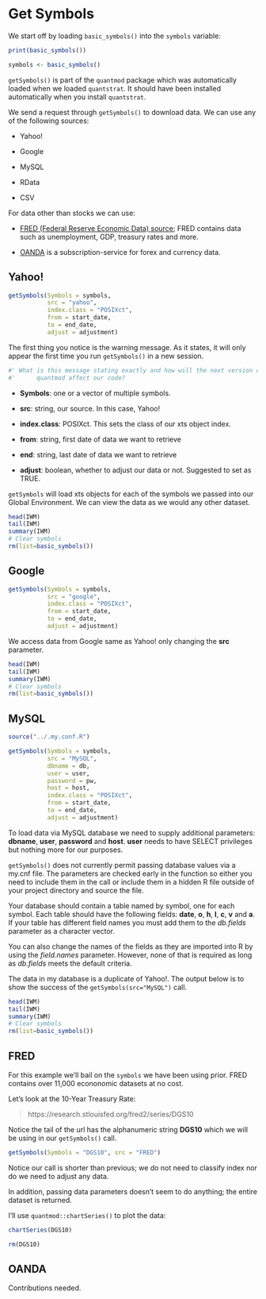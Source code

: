 # Get Symbols

We start off by loading `basic_symbols()` into the `symbols` variable:

```r
print(basic_symbols())

symbols <- basic_symbols()
```

`getSymbols()` is part of the `quantmod` package which was automatically loaded when we loaded `quantstrat`. It should have been installed automatically when you install `quantstrat`. 

We send a request through `getSymbols()` to download data. We can use any of the following sources:

* Yahoo!

* Google

* MySQL

* RData

* CSV

For data other than stocks we can use:

* [FRED (Federal Reserve Economic Data) source](https://research.stlouisfed.org/fred2/);  FRED contains data such as unemployment, GDP, treasury rates and more. 

* [OANDA](https://www.oanda.com/) is a subscription-service for forex and currency data. 

## Yahoo!

```r
getSymbols(Symbols = symbols, 
           src = "yahoo", 
           index.class = "POSIXct",
           from = start_date, 
           to = end_date, 
           adjust = adjustment)
```

The first thing you notice is the warning message. As it states, it will only appear the first time you run `getSymbols()` in a new session.

```r
#' What is this message stating exactly and how will the next version of 
#'      quantmod affect our code?
```

* **Symbols**: one or a vector of multiple symbols. 

* **src**: string, our source. In this case, Yahoo!

* **index.class**: POSIXct. This sets the class of our xts object index. 

* **from**: string, first date of data we want to retrieve

* **end**: string, last date of data we want to retrieve

* **adjust**: boolean, whether to adjust our data or not. Suggested to set as TRUE.

`getSymbols` will load xts objects for each of the symbols we passed into our Global Environment. We can view the data as we would any other dataset.

```r
head(IWM)
tail(IWM)
summary(IWM)
# Clear symbols
rm(list=basic_symbols())
```

## Google

```r
getSymbols(Symbols = symbols, 
           src = "google", 
           index.class = "POSIXct",
           from = start_date, 
           to = end_date, 
           adjust = adjustment)
```

We access data from Google same as Yahoo! only changing the **src** parameter. 

```r
head(IWM)
tail(IWM)
summary(IWM)
# Clear symbols
rm(list=basic_symbols())
```

## MySQL

```r
source("../.my.conf.R")
```

```r
getSymbols(Symbols = symbols, 
           src = "MySQL", 
           dbname = db, 
           user = user, 
           password = pw, 
           host = host,
           index.class = "POSIXct",
           from = start_date, 
           to = end_date, 
           adjust = adjustment)
```

To load data via MySQL database we need to supply additional parameters: **dbname**, **user**, **password** and **host**. **user** needs to have SELECT privileges but nothing more for our purposes.

`getSymbols()` does not currently permit passing database values via a my.cnf file. The parameters are checked early in the function so either you need to include them in the call or include them in a hidden R file outside of your project directory and source the file.

Your database should contain a table named by symbol, one for each symbol. Each table should have the following fields: **date**, **o**, **h**, **l**, **c**, **v** and **a**. If your table has different field names you must add them to the *db.fields* parameter as a character vector. 

You can also change the names of the fields as they are imported into R by using the *field.names* parameter. However, none of that is required as long as *db.fields* meets the default criteria. 

The data in my database is a duplicate of Yahoo!. The output below is to show the success of the `getSymbols(src="MySQL")` call.

```r
head(IWM)
tail(IWM)
summary(IWM)
# Clear symbols
rm(list=basic_symbols())
```

## FRED

For this example we'll bail on the `symbols` we have been using prior. FRED contains over 11,000 econonomic datasets at no cost. 

Let's look at the 10-Year Treasury Rate:

> https://research.stlouisfed.org/fred2/series/DGS10

Notice the tail of the url has the alphanumeric string **DGS10** which we will be using in our `getSymbols()` call. 

```r
getSymbols(Symbols = "DGS10", src = "FRED")
```

Notice our call is shorter than previous; we do not need to classify index nor do we need to adjust any data. 

In addition, passing data parameters doesn't seem to do anything; the entire dataset is returned. 

I'll use `quantmod::chartSeries()` to plot the data:

```r
chartSeries(DGS10)
```

```r
rm(DGS10)
```

## OANDA

Contributions needed.
